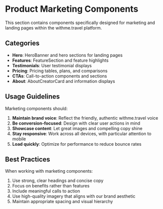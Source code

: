 
<Meta title="Product Marketing/Index" />

# Product Marketing Components

This section contains components specifically designed for marketing and landing pages within the withme.travel platform.

## Categories

- **Hero**: HeroBanner and hero sections for landing pages
- **Features**: FeatureSection and feature highlights
- **Testimonials**: User testimonial displays
- **Pricing**: Pricing tables, plans, and comparisons
- **CTAs**: Call-to-action components and sections
- **About**: AboutCreatorCard and information displays

## Usage Guidelines

Marketing components should:

1. **Maintain brand voice**: Reflect the friendly, authentic withme.travel voice
2. **Be conversion-focused**: Design with clear user actions in mind
3. **Showcase content**: Let great images and compelling copy shine
4. **Stay responsive**: Work across all devices, with particular attention to mobile
5. **Load quickly**: Optimize for performance to reduce bounce rates

## Best Practices

When working with marketing components:

1. Use strong, clear headings and concise copy
2. Focus on benefits rather than features
3. Include meaningful calls to action
4. Use high-quality imagery that aligns with our brand aesthetic
5. Maintain appropriate spacing and visual hierarchy
